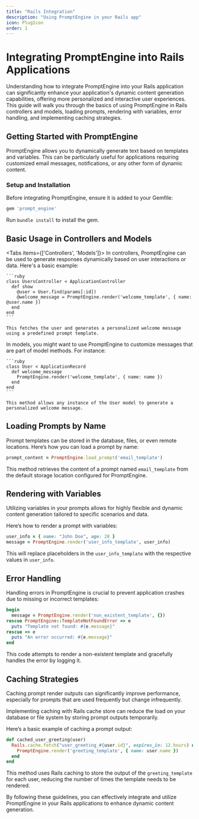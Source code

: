 ```yaml
---
title: "Rails Integration"
description: "Using PromptEngine in your Rails app"
icon: PlugIcon
order: 1
---
```


# Integrating PromptEngine into Rails Applications

Understanding how to integrate PromptEngine into your Rails application can significantly enhance your application's dynamic content generation capabilities, offering more personalized and interactive user experiences. This guide will walk you through the basics of using PromptEngine in Rails controllers and models, loading prompts, rendering with variables, error handling, and implementing caching strategies.

## Getting Started with PromptEngine

PromptEngine allows you to dynamically generate text based on templates and variables. This can be particularly useful for applications requiring customized email messages, notifications, or any other form of dynamic content.

### Setup and Installation

Before integrating PromptEngine, ensure it is added to your Gemfile:

```ruby
gem 'prompt_engine'
```

Run `bundle install` to install the gem.

## Basic Usage in Controllers and Models

<Tabs items={['Controllers', 'Models']}>
  <Tab value="Controllers">
    In controllers, PromptEngine can be used to generate responses dynamically based on user interactions or data. Here's a basic example:

    ```ruby
    class UsersController < ApplicationController
      def show
        @user = User.find(params[:id])
        @welcome_message = PromptEngine.render('welcome_template', { name: @user.name })
      end
    end
    ```

    This fetches the user and generates a personalized welcome message using a predefined prompt template.
  </Tab>
  <Tab value="Models">
    In models, you might want to use PromptEngine to customize messages that are part of model methods. For instance:

    ```ruby
    class User < ApplicationRecord
      def welcome_message
        PromptEngine.render('welcome_template', { name: name })
      end
    end
    ```
    
    This method allows any instance of the User model to generate a personalized welcome message.
  </Tab>
</Tabs>

## Loading Prompts by Name

Prompt templates can be stored in the database, files, or even remote locations. Here’s how you can load a prompt by name:

```ruby
prompt_content = PromptEngine.load_prompt('email_template')
```

This method retrieves the content of a prompt named `email_template` from the default storage location configured for PromptEngine.

## Rendering with Variables

<Callout type="tip">
  Utilizing variables in your prompts allows for highly flexible and dynamic content generation tailored to specific scenarios and data.
</Callout>

Here’s how to render a prompt with variables:

```ruby
user_info = { name: "John Doe", age: 28 }
message = PromptEngine.render('user_info_template', user_info)
```

This will replace placeholders in the `user_info_template` with the respective values in `user_info`.

## Error Handling

Handling errors in PromptEngine is crucial to prevent application crashes due to missing or incorrect templates:

```ruby
begin
  message = PromptEngine.render('non_existent_template', {})
rescue PromptEngine::TemplateNotFoundError => e
  puts "Template not found: #{e.message}"
rescue => e
  puts "An error occurred: #{e.message}"
end
```

This code attempts to render a non-existent template and gracefully handles the error by logging it.

## Caching Strategies

Caching prompt render outputs can significantly improve performance, especially for prompts that are used frequently but change infrequently.

<Callout type="info">
  Implementing caching with Rails cache store can reduce the load on your database or file system by storing prompt outputs temporarily.
</Callout>

Here’s a basic example of caching a prompt output:

```ruby
def cached_user_greeting(user)
  Rails.cache.fetch("user_greeting_#{user.id}", expires_in: 12.hours) do
    PromptEngine.render('greeting_template', { name: user.name })
  end
end
```

This method uses Rails caching to store the output of the `greeting_template` for each user, reducing the number of times the template needs to be rendered.

By following these guidelines, you can effectively integrate and utilize PromptEngine in your Rails applications to enhance dynamic content generation.
